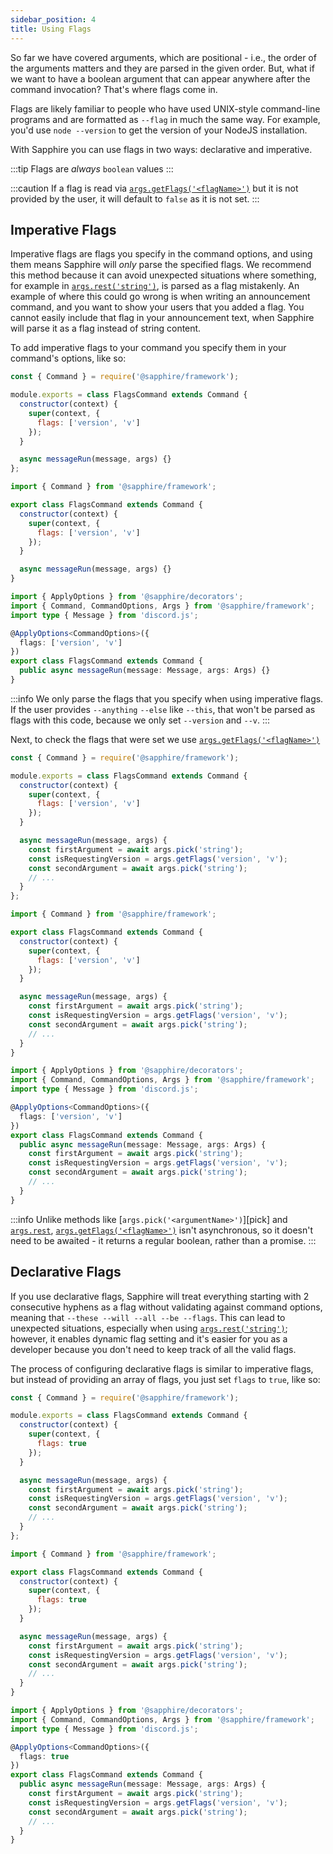 ```yaml
---
sidebar_position: 4
title: Using Flags
---
```



So far we have covered arguments, which are positional - i.e.,
the order of the arguments matters and they are parsed in the given order.
But, what if we want to have a boolean argument that can appear anywhere after the command invocation?
That's where flags come in.

Flags are likely familiar to people who have used UNIX-style command-line programs and are formatted as
`--flag` in much the same way. For example, you'd use `node --version` to get the version of your NodeJS installation.

With Sapphire you can use flags in two ways: declarative and imperative.

:::tip
Flags are _always_ `boolean` values
:::

:::caution
If a flag is read via [`args.getFlags('<flagName>')`][getflags] but it is not provided by the user,
it will default to `false` as it is not set.
:::

## Imperative Flags

Imperative flags are flags you specify in the command options, and using them means Sapphire will _only_ parse the
specified flags. We recommend this method because it can avoid unexpected situations where something,
for example in [`args.rest('string')`][rest], is parsed as a flag mistakenly. An example of where this could go wrong
is when writing an announcement command, and you want to show your users that you added a flag. You cannot easily include
that flag in your announcement text, when Sapphire will parse it as a flag instead of string content.

To add imperative flags to your command you specify them in your command's options, like so:

<Tabs groupId="language-choice">
<TabItem value="javascript" label="JavaScript" default>

```javascript {6}
const { Command } = require('@sapphire/framework');

module.exports = class FlagsCommand extends Command {
  constructor(context) {
    super(context, {
      flags: ['version', 'v']
    });
  }

  async messageRun(message, args) {}
};
```

</TabItem>
<TabItem value="ESM" label="ESM">

```javascript {6}
import { Command } from '@sapphire/framework';

export class FlagsCommand extends Command {
  constructor(context) {
    super(context, {
      flags: ['version', 'v']
    });
  }

  async messageRun(message, args) {}
}
```

</TabItem>
<TabItem value="typescript" label="TypeScript">

```typescript {6,10}
import { ApplyOptions } from '@sapphire/decorators';
import { Command, CommandOptions, Args } from '@sapphire/framework';
import type { Message } from 'discord.js';

@ApplyOptions<CommandOptions>({
  flags: ['version', 'v']
})
export class FlagsCommand extends Command {
  public async messageRun(message: Message, args: Args) {}
}
```

</TabItem>
</Tabs>

:::info
We only parse the flags that you specify when using imperative flags. If the user provides `--anything` `--else` like `--this`,
that won't be parsed as flags with this code, because we only set `--version` and `--v`.
:::

Next, to check the flags that were set we use [`args.getFlags('<flagName>')`][getflags]

<Tabs groupId="language-choice">
<TabItem value="javascript" label="JavaScript" default>

```javascript {6}
const { Command } = require('@sapphire/framework');

module.exports = class FlagsCommand extends Command {
  constructor(context) {
    super(context, {
      flags: ['version', 'v']
    });
  }

  async messageRun(message, args) {
    const firstArgument = await args.pick('string');
    const isRequestingVersion = args.getFlags('version', 'v');
    const secondArgument = await args.pick('string');
    // ...
  }
};
```

</TabItem>
<TabItem value="ESM" label="ESM">

```javascript {6}
import { Command } from '@sapphire/framework';

export class FlagsCommand extends Command {
  constructor(context) {
    super(context, {
      flags: ['version', 'v']
    });
  }

  async messageRun(message, args) {
    const firstArgument = await args.pick('string');
    const isRequestingVersion = args.getFlags('version', 'v');
    const secondArgument = await args.pick('string');
    // ...
  }
}
```

</TabItem>
<TabItem value="typescript" label="TypeScript">

```typescript {6,10}
import { ApplyOptions } from '@sapphire/decorators';
import { Command, CommandOptions, Args } from '@sapphire/framework';
import type { Message } from 'discord.js';

@ApplyOptions<CommandOptions>({
  flags: ['version', 'v']
})
export class FlagsCommand extends Command {
  public async messageRun(message: Message, args: Args) {
    const firstArgument = await args.pick('string');
    const isRequestingVersion = args.getFlags('version', 'v');
    const secondArgument = await args.pick('string');
    // ...
  }
}
```

</TabItem>
</Tabs>

:::info
Unlike methods like [`args.pick('<argumentName>')`][pick] and [`args.rest`][rest], [`args.getFlags('<flagName>')`][getflags]
isn't asynchronous, so it doesn't need to be awaited - it returns a regular boolean, rather than a promise.
:::

## Declarative Flags

If you use declarative flags, Sapphire will treat everything starting with 2 consecutive hyphens as a flag without
validating against command options, meaning that `--these --will --all --be --flags`.
This can lead to unexpected situations, especially when using [`args.rest('string')`][rest]; however,
it enables dynamic flag setting and it's easier for you as a developer
because you don't need to keep track of all the valid flags.

The process of configuring declarative flags is similar to imperative flags,
but instead of providing an array of flags, you just set `flags` to `true`, like so:

<Tabs groupId="language-choice">
<TabItem value="javascript" label="JavaScript" default>

```javascript {6}
const { Command } = require('@sapphire/framework');

module.exports = class FlagsCommand extends Command {
  constructor(context) {
    super(context, {
      flags: true
    });
  }

  async messageRun(message, args) {
    const firstArgument = await args.pick('string');
    const isRequestingVersion = args.getFlags('version', 'v');
    const secondArgument = await args.pick('string');
    // ...
  }
};
```

</TabItem>
<TabItem value="ESM" label="ESM">

```javascript {6}
import { Command } from '@sapphire/framework';

export class FlagsCommand extends Command {
  constructor(context) {
    super(context, {
      flags: true
    });
  }

  async messageRun(message, args) {
    const firstArgument = await args.pick('string');
    const isRequestingVersion = args.getFlags('version', 'v');
    const secondArgument = await args.pick('string');
    // ...
  }
}
```

</TabItem>
<TabItem value="typescript" label="TypeScript">

```typescript {6,10}
import { ApplyOptions } from '@sapphire/decorators';
import { Command, CommandOptions, Args } from '@sapphire/framework';
import type { Message } from 'discord.js';

@ApplyOptions<CommandOptions>({
  flags: true
})
export class FlagsCommand extends Command {
  public async messageRun(message: Message, args: Args) {
    const firstArgument = await args.pick('string');
    const isRequestingVersion = args.getFlags('version', 'v');
    const secondArgument = await args.pick('string');
    // ...
  }
}
```

</TabItem>
</Tabs>

[getflags]: ../../Documentation/api-framework/classes/Args#getflags
[rest]: ../../Documentation/api-framework/classes/Args#rest
